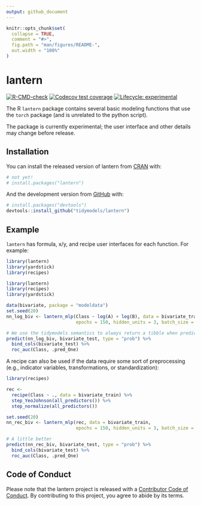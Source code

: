 ```yaml
---
output: github_document
---
```


<!-- README.md is generated from README.Rmd. Please edit that file -->

```r
knitr::opts_chunk$set(
  collapse = TRUE,
  comment = "#>",
  fig.path = "man/figures/README-",
  out.width = "100%"
)
```

# lantern

<!-- badges: start -->
[![R-CMD-check](https://github.com/tidymodels/lantern/workflows/R-CMD-check/badge.svg)](https://github.com/tidymodels/lantern/actions)
[![Codecov test coverage](https://codecov.io/gh/tidymodels/lantern/branch/master/graph/badge.svg)](https://codecov.io/gh/tidymodels/lantern?branch=master)
[![Lifecycle: experimental](https://img.shields.io/badge/lifecycle-experimental-orange.svg)](https://www.tidyverse.org/lifecycle/#experimental)
<!-- badges: end -->

The R `lantern` package contains several basic modeling functions that use the `torch` package (and is unrelated to the python script).  

The package is currently experimental; the user interface and other details may change before release. 

## Installation

You can install the released version of lantern from [CRAN](https://CRAN.R-project.org) with:

``` r
# not yet!
# install.packages("lantern")
```

And the development version from [GitHub](https://github.com/tidymodels/lantern) with:

``` r
# install.packages("devtools")
devtools::install_github("tidymodels/lantern")
```
## Example

`lantern` has formula, x/y, and recipe user interfaces for each function. For example:

```r
library(lantern)
library(yardstick)
library(recipes)
```
```r
library(lantern)
library(recipes)
library(yardstick)

data(bivariate, package = "modeldata")
set.seed(20)
nn_log_biv <- lantern_mlp(Class ~ log(A) + log(B), data = bivariate_train, 
                          epochs = 150, hidden_units = 3, batch_size = 64)

# We use the tidymodels semantics to always return a tibble when predicting
predict(nn_log_biv, bivariate_test, type = "prob") %>% 
  bind_cols(bivariate_test) %>% 
  roc_auc(Class, .pred_One)
```

A recipe can also be used if the data require some sort of preprocessing (e.g., indicator variables, transformations, or standardization): 

```r
library(recipes)

rec <- 
  recipe(Class ~ ., data = bivariate_train) %>%  
  step_YeoJohnson(all_predictors()) %>% 
  step_normalize(all_predictors())

set.seed(20)
nn_rec_biv <- lantern_mlp(rec, data = bivariate_train, 
                          epochs = 150, hidden_units = 3, batch_size = 64)

# A little better
predict(nn_rec_biv, bivariate_test, type = "prob") %>% 
  bind_cols(bivariate_test) %>% 
  roc_auc(Class, .pred_One)
```

## Code of Conduct
  
Please note that the lantern project is released with a [Contributor Code of Conduct](https://contributor-covenant.org/version/2/0/CODE_OF_CONDUCT.html). By contributing to this project, you agree to abide by its terms.

